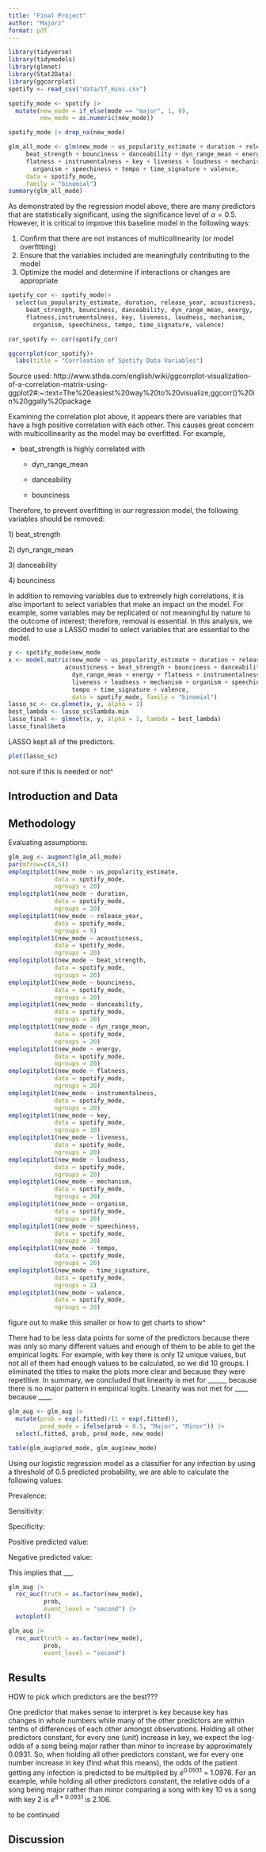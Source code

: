 ```yaml
---
title: "Final Project"
author: "Majorz"
format: pdf
---
```


```r
library(tidyverse)
library(tidymodels)
library(glmnet)
library(Stat2Data)
library(ggcorrplot)
spotify <- read_csv("data/tf_mini.csv")
```

```r
spotify_mode <- spotify |>
  mutate(new_mode = if_else(mode == "major", 1, 0), 
         new_mode = as.numeric(new_mode))

spotify_mode |> drop_na(new_mode)

glm_all_mode <- glm(new_mode ~ us_popularity_estimate + duration + release_year + acousticness + 
     beat_strength + bounciness + danceability + dyn_range_mean + energy + 
     flatness + instrumentalness + key + liveness + loudness + mechanism + 
       organism + speechiness + tempo + time_signature + valence,
     data = spotify_mode,
     family = "binomial")
summary(glm_all_mode)
```
As demonstrated by the regression model above, there are many predictors that are statistically significant, using the significance level of $\alpha=0.5$. However, it is critical to improve this baseline model in the following ways:

1)  Confirm that there are not instances of multicollinearity (or model overfitting)
2)  Ensure that the variables included are meaningfully contributing to the model
3)  Optimize the model and determine if interactions or changes are appropriate

```r
spotify_cor <- spotify_mode|>
  select(us_popularity_estimate, duration, release_year, acousticness, 
     beat_strength, bounciness, danceability, dyn_range_mean, energy, 
     flatness,instrumentalness, key, liveness, loudness, mechanism, 
       organism, speechiness, tempo, time_signature, valence)

cor_spotify <- cor(spotify_cor)

ggcorrplot(cor_spotify)+
  labs(title = "Corrleation of Spotify Data Variables")
```
Source used: http://www.sthda.com/english/wiki/ggcorrplot-visualization-of-a-correlation-matrix-using-ggplot2#:\~:text=The%20easiest%20way%20to%20visualize,ggcorr()%20in%20ggally%20package

Examining the correlation plot above, it appears there are variables that have a high positive correlation with each other. This causes great concern with multicollinearity as the model may be overfitted. For example,

-   beat_strength is highly correlated with

    -   dyn_range_mean

    -   danceability

    -   bounciness

Therefore, to prevent overfitting in our regression model, the following variables should be removed:

1\) beat_strength

2\) dyn_range_mean

3\) danceability

4\) bounciness

In addition to removing variables due to extremely high correlations, it is also important to select variables that make an impact on the model. For example, some variables may be replicated or not meaningful by nature to the outcome of interest; therefore, removal is essential. In this analysis, we decided to use a LASSO model to select variables that are essential to the model.

```r
y <- spotify_mode$new_mode
x <- model.matrix(new_mode ~ us_popularity_estimate + duration + release_year + 
                acousticness + beat_strength + bounciness + danceability + 
                  dyn_range_mean + energy + flatness + instrumentalness + key + 
                  liveness + loudness + mechanism + organism + speechiness + 
                  tempo + time_signature + valence,
                  data = spotify_mode, family = "binomial")
lasso_sc <- cv.glmnet(x, y, alpha = 1)
best_lambda <- lasso_sc$lambda.min
lasso_final <- glmnet(x, y, alpha = 1, lambda = best_lambda)
lasso_final$beta
```
LASSO kept all of the predictors.

```r
plot(lasso_sc)
```

not sure if this is needed or not\^

## Introduction and Data

## Methodology

Evaluating assumptions:

```r
glm_aug <- augment(glm_all_mode) 
par(mfrow=c(4,5))
emplogitplot1(new_mode ~ us_popularity_estimate,
             data = spotify_mode,
             ngroups = 20)
emplogitplot1(new_mode ~ duration,
             data = spotify_mode,
             ngroups = 20)
emplogitplot1(new_mode ~ release_year,
             data = spotify_mode,
             ngroups = 5)
emplogitplot1(new_mode ~ acousticness,
             data = spotify_mode,
             ngroups = 20)
emplogitplot1(new_mode ~ beat_strength,
             data = spotify_mode,
             ngroups = 20)
emplogitplot1(new_mode ~ bounciness,
             data = spotify_mode,
             ngroups = 20)
emplogitplot1(new_mode ~ danceability,
             data = spotify_mode,
             ngroups = 20)
emplogitplot1(new_mode ~ dyn_range_mean,
             data = spotify_mode,
             ngroups = 20)
emplogitplot1(new_mode ~ energy,
             data = spotify_mode,
             ngroups = 20)
emplogitplot1(new_mode ~ flatness,
             data = spotify_mode,
             ngroups = 20)
emplogitplot1(new_mode ~ instrumentalness,
             data = spotify_mode,
             ngroups = 20)
emplogitplot1(new_mode ~ key,
             data = spotify_mode,
             ngroups = 10)
emplogitplot1(new_mode ~ liveness,
             data = spotify_mode,
             ngroups = 20)
emplogitplot1(new_mode ~ loudness,
             data = spotify_mode,
             ngroups = 20)
emplogitplot1(new_mode ~ mechanism,
             data = spotify_mode,
             ngroups = 20)
emplogitplot1(new_mode ~ organism,
             data = spotify_mode,
             ngroups = 20)
emplogitplot1(new_mode ~ speechiness,
             data = spotify_mode,
             ngroups = 20)
emplogitplot1(new_mode ~ tempo,
             data = spotify_mode,
             ngroups = 20)
emplogitplot1(new_mode ~ time_signature,
             data = spotify_mode,
             ngroups = 2)
emplogitplot1(new_mode ~ valence,
             data = spotify_mode,
             ngroups = 20)
```

figure out to make this smaller or how to get charts to show\^

There had to be less data points for some of the predictors because there was only so many different values and enough of them to be able to get the empirical logits. For example, with key there is only 12 unique values, but not all of them had enough values to be calculated, so we did 10 groups. I eliminated the titles to make the plots more clear and because they were repetitive. In summary, we concluded that linearity is met for \_\_\_\_\_\_ because there is no major pattern in empirical logits. Linearity was not met for \_\_\_\_ because \_\_\_\_.

```r
glm_aug <- glm_aug |>
  mutate(prob = exp(.fitted)/(1 + exp(.fitted)),
         pred_mode = ifelse(prob > 0.5, "Major", "Minor")) |>
  select(.fitted, prob, pred_mode, new_mode)

table(glm_aug$pred_mode, glm_aug$new_mode)
```
Using our logistic regression model as a classifier for any infection by using a threshold of 0.5 predicted probability, we are able to calculate the following values:

Prevalence:

Sensitivity:

Specificity:

Positive predicted value:

Negative predicted value:

This implies that \_\_\_

```r
glm_aug |>
  roc_auc(truth = as.factor(new_mode),
          prob,
          event_level = "second") |>
  autoplot()

glm_aug |>
  roc_auc(truth = as.factor(new_mode),
          prob,
          event_level = "second")
```

## Results

HOW to pick which predictors are the best???

One predictor that makes sense to interpret is key because key has changes in whole numbers while many of the other predictors are within tenths of differences of each other amongst observations. Holding all other predictors constant, for every one (unit) increase in key, we expect the log-odds of a song being major rather than minor to increase by approximately 0.0931. So, when holding all other predictors constant, we for every one number increase in key (find what this means), the odds of the patient getting any infection is predicted to be multiplied by $e^{0.0931}$ = 1.0976. For an example, while holding all other predictors constant, the relative odds of a song being major rather than minor comparing a song with key 10 vs a song with key 2 is $e^{8*0.0931}$ is 2.106.

to be continued

## Discussion
